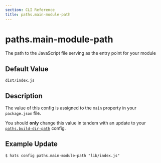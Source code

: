 ```yaml
---
section: CLI Reference
title: paths.main-module-path
---
```


# paths.main-module-path

The path to the JavaScript file serving as the entry point for your module

## Default Value

`dist/index.js`

## Description

The value of this config is assigned to the `main` property in your `package.json` file.

You should **only** change this value in tandem with an update to your [`paths.build-dir-path`](/docs/cli-reference/paths-build-dir-path) config.

## Example Update

```
$ hats config paths.main-module-path "lib/index.js"
```
